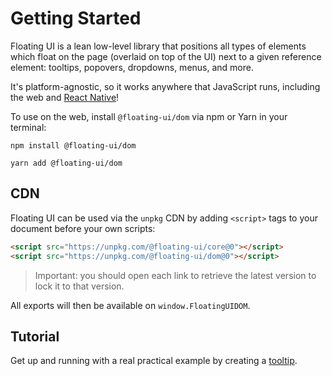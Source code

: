 
# Getting Started

Floating UI is a lean low-level library that positions all types
of elements which float on the page (overlaid on top of the UI)
next to a given reference element: tooltips, popovers, dropdowns,
menus, and more.

It's platform-agnostic, so it works anywhere that JavaScript
runs, including the web and [React Native](/docs/react-native)!

To use on the web, install `@floating-ui/dom` via npm or Yarn in
your terminal:

```shell
npm install @floating-ui/dom
```

```shell
yarn add @floating-ui/dom
```

## CDN

Floating UI can be used via the `unpkg` CDN by adding `<script>`
tags to your document before your own scripts:

```html
<script src="https://unpkg.com/@floating-ui/core@0"></script>
<script src="https://unpkg.com/@floating-ui/dom@0"></script>
```

> Important: you should open each link to retrieve the latest
> version to lock it to that version.

All exports will then be available on `window.FloatingUIDOM`.

## Tutorial

Get up and running with a real practical example by creating a
[tooltip](/docs/tutorial).
